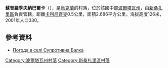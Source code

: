 {{coord|49|23|58|N|34|4|30|E|scale:100000_region:UA|display=title}}

'''蘇普羅季夫納巴爾卡'''（{{lang-uk|Супротивна Балка}}），是[[烏克蘭|烏克蘭]]的村落，位於該國中部[[波爾塔瓦州|波爾塔瓦州]]，由[[新桑扎里區|新桑扎里區]]負責管轄，距離[[卡利尼齊克|卡利尼齊克]]0.5公里，面積2.686平方公里，海拔高度126米，2001年人口330。

==參考資料==
* [http://weather.in.ua/ua/poltavskaja/25537 Погода в селі Супротивна Балка] {{Wayback|url=http://weather.in.ua/ua/poltavskaja/25537 |date=20210116051442 }}

{{DEFAULTSORT:Супротивна Балка}}
[[Category:波爾塔瓦州村落|Category:波爾塔瓦州村落]]
[[Category:新桑扎里區村落|Category:新桑扎里區村落]]


{{Poltava-geo-stub}}